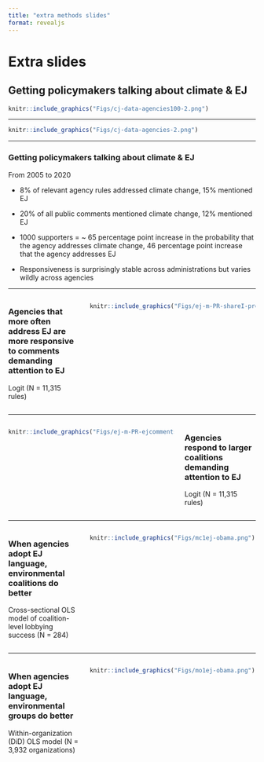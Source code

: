 ```yaml
---
title: "extra methods slides"
format: revealjs
---
```



# Extra slides 



## Getting policymakers talking about climate & EJ

```r
knitr::include_graphics("Figs/cj-data-agencies100-2.png")
```

---

```r
knitr::include_graphics("Figs/cj-data-agencies-2.png")
```

---

### Getting policymakers talking about climate & EJ

From 2005 to 2020

- 8% of relevant agency rules addressed climate change, 15% mentioned EJ 

- 20% of all public comments mentioned climate change, 12% mentioned EJ 

- 1000 supporters = ~ 65 percentage point increase in the probability that the agency addresses climate change, 46 percentage point increase that the agency addresses EJ 

- Responsiveness is surprisingly stable across administrations but varies wildly across agencies


---

:::: {.columns}  


::: {.column width="30%"}

### Agencies that more often address EJ are more responsive to comments demanding attention to EJ


Logit (N = 11,315 rules)

:::
 
::: {.column width="70%"}

```r

knitr::include_graphics("Figs/ej-m-PR-shareI-pres-1.png")

```

:::

::::




---

:::: {.columns}  

::: {.column width="70%"}
```r
knitr::include_graphics("Figs/ej-m-PR-ejcomments-agencyFE-pres-1.png")
```

:::

::: {.column width="30%"}

### Agencies respond to larger coalitions demanding attention to EJ

Logit (N = 11,315 rules)

:::

::::

---

:::: {.columns}  

::: {.column width="30%"}

### When agencies adopt EJ language, environmental coalitions do better 

Cross-sectional OLS model of coalition-level lobbying success (N = 284)

:::

::: {.column width="70%"}
```r
knitr::include_graphics("Figs/mc1ej-obama.png")
```
:::

::::

---

:::: {.columns}  

::: {.column width="30%"}

### When agencies adopt EJ language, environmental groups do better

Within-organization (DiD) OLS model (N = 3,932 organizations)

:::

::: {.column width="70%"}

```r
knitr::include_graphics("Figs/mo1ej-obama.png")
```
:::

::::